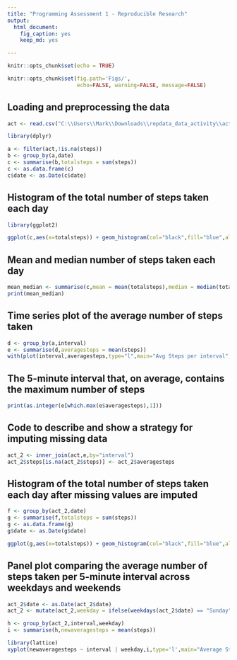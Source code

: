 ---
title: "Programming Assessment 1 - Reproducible Research"
output: 
  html_document: 
    fig_caption: yes
    keep_md: yes

---

```{r setup, include=FALSE}
knitr::opts_chunk$set(echo = TRUE)
```

```{r global_options, include=FALSE}
knitr::opts_chunk$set(fig.path='Figs/',
                      echo=FALSE, warning=FALSE, message=FALSE)
```

## Loading and preprocessing the data


```{r, echo=TRUE}

act <- read.csv("C:\\Users\\Mark\\Downloads\\repdata_data_activity\\activity.csv")

library(dplyr)

a <- filter(act,!is.na(steps))
b <- group_by(a,date)
c <- summarise(b,totalsteps = sum(steps))
c <- as.data.frame(c)
c$date <- as.Date(c$date)
```

## Histogram of the total number of steps taken each day


```{r histogram_1, echo=TRUE}
library(ggplot2)

ggplot(c,aes(x=totalsteps)) + geom_histogram(col="black",fill="blue",alpha=0.2) + labs(title="Histogram for total days for step ranges", x="Steps", y="Days")
```

## Mean and median number of steps taken each day


```{r, echo=TRUE}
mean_median <- summarise(c,mean = mean(totalsteps),median = median(totalsteps))
print(mean_median)
```

## Time series plot of the average number of steps taken


```{r time_series_1, echo=TRUE}
d <- group_by(a,interval)
e <- summarise(d,averagesteps = mean(steps))
with(plot(interval,averagesteps,type="l",main="Avg Steps per interval",ylab="Average steps"),data=e)
```

## The 5-minute interval that, on average, contains the maximum number of steps

```{r, echo=TRUE}
print(as.integer(e[which.max(e$averagesteps),1]))
```

## Code to describe and show a strategy for imputing missing data

```{r, echo=TRUE}
act_2 <- inner_join(act,e,by="interval")
act_2$steps[is.na(act_2$steps)] <- act_2$averagesteps
```

## Histogram of the total number of steps taken each day after missing values are imputed

```{r histogram_2, echo=TRUE}
f <- group_by(act_2,date)
g <- summarise(f,totalsteps = sum(steps))
g <- as.data.frame(g)
g$date <- as.Date(g$date)

ggplot(g,aes(x=totalsteps)) + geom_histogram(col="black",fill="blue",alpha=0.2) + labs(title="Histogram for total days for step ranges accounting for NAs", x="Steps", y="Days")
```

## Panel plot comparing the average number of steps taken per 5-minute interval across weekdays and weekends

```{r panel_1, echo=TRUE}
act_2$date <- as.Date(act_2$date)
act_2 <- mutate(act_2,weekday = ifelse(weekdays(act_2$date) == "Sunday" | weekdays(act_2$date) == "Saturday","weekend","weekday"))

h <- group_by(act_2,interval,weekday)
i <- summarise(h,newaveragesteps = mean(steps))

library(lattice)
xyplot(newaveragesteps ~ interval | weekday,i,type='l',main="Average Steps per Interval",ylab="Average steps")
```
